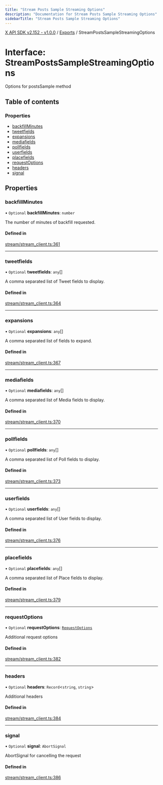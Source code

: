 ```yaml
---
title: "Stream Posts Sample Streaming Options"
description: "Documentation for Stream Posts Sample Streaming Options"
sidebarTitle: "Stream Posts Sample Streaming Options"
---
```


[X API SDK v2.152 - v1.0.0](../README.md) / [Exports](../modules.md) / StreamPostsSampleStreamingOptions

# Interface: StreamPostsSampleStreamingOptions

Options for postsSample method

## Table of contents

### Properties

- [backfillMinutes](StreamPostsSampleStreamingOptions.md#backfillminutes)
- [tweetfields](StreamPostsSampleStreamingOptions.md#tweetfields)
- [expansions](StreamPostsSampleStreamingOptions.md#expansions)
- [mediafields](StreamPostsSampleStreamingOptions.md#mediafields)
- [pollfields](StreamPostsSampleStreamingOptions.md#pollfields)
- [userfields](StreamPostsSampleStreamingOptions.md#userfields)
- [placefields](StreamPostsSampleStreamingOptions.md#placefields)
- [requestOptions](StreamPostsSampleStreamingOptions.md#requestoptions)
- [headers](StreamPostsSampleStreamingOptions.md#headers)
- [signal](StreamPostsSampleStreamingOptions.md#signal)

## Properties

### backfillMinutes

• `Optional` **backfillMinutes**: `number`

The number of minutes of backfill requested.

#### Defined in

[stream/stream_client.ts:361](https://github.com/xdevplatform/xdk/blob/ad4172ef5f68f089e0f077a190b271016dd35bf7/xdk/typescript/src/stream/stream_client.ts#L361)

___

### tweetfields

• `Optional` **tweetfields**: `any`[]

A comma separated list of Tweet fields to display.

#### Defined in

[stream/stream_client.ts:364](https://github.com/xdevplatform/xdk/blob/ad4172ef5f68f089e0f077a190b271016dd35bf7/xdk/typescript/src/stream/stream_client.ts#L364)

___

### expansions

• `Optional` **expansions**: `any`[]

A comma separated list of fields to expand.

#### Defined in

[stream/stream_client.ts:367](https://github.com/xdevplatform/xdk/blob/ad4172ef5f68f089e0f077a190b271016dd35bf7/xdk/typescript/src/stream/stream_client.ts#L367)

___

### mediafields

• `Optional` **mediafields**: `any`[]

A comma separated list of Media fields to display.

#### Defined in

[stream/stream_client.ts:370](https://github.com/xdevplatform/xdk/blob/ad4172ef5f68f089e0f077a190b271016dd35bf7/xdk/typescript/src/stream/stream_client.ts#L370)

___

### pollfields

• `Optional` **pollfields**: `any`[]

A comma separated list of Poll fields to display.

#### Defined in

[stream/stream_client.ts:373](https://github.com/xdevplatform/xdk/blob/ad4172ef5f68f089e0f077a190b271016dd35bf7/xdk/typescript/src/stream/stream_client.ts#L373)

___

### userfields

• `Optional` **userfields**: `any`[]

A comma separated list of User fields to display.

#### Defined in

[stream/stream_client.ts:376](https://github.com/xdevplatform/xdk/blob/ad4172ef5f68f089e0f077a190b271016dd35bf7/xdk/typescript/src/stream/stream_client.ts#L376)

___

### placefields

• `Optional` **placefields**: `any`[]

A comma separated list of Place fields to display.

#### Defined in

[stream/stream_client.ts:379](https://github.com/xdevplatform/xdk/blob/ad4172ef5f68f089e0f077a190b271016dd35bf7/xdk/typescript/src/stream/stream_client.ts#L379)

___

### requestOptions

• `Optional` **requestOptions**: [`RequestOptions`](RequestOptions.md)

Additional request options

#### Defined in

[stream/stream_client.ts:382](https://github.com/xdevplatform/xdk/blob/ad4172ef5f68f089e0f077a190b271016dd35bf7/xdk/typescript/src/stream/stream_client.ts#L382)

___

### headers

• `Optional` **headers**: `Record`\<`string`, `string`\>

Additional headers

#### Defined in

[stream/stream_client.ts:384](https://github.com/xdevplatform/xdk/blob/ad4172ef5f68f089e0f077a190b271016dd35bf7/xdk/typescript/src/stream/stream_client.ts#L384)

___

### signal

• `Optional` **signal**: `AbortSignal`

AbortSignal for cancelling the request

#### Defined in

[stream/stream_client.ts:386](https://github.com/xdevplatform/xdk/blob/ad4172ef5f68f089e0f077a190b271016dd35bf7/xdk/typescript/src/stream/stream_client.ts#L386)
